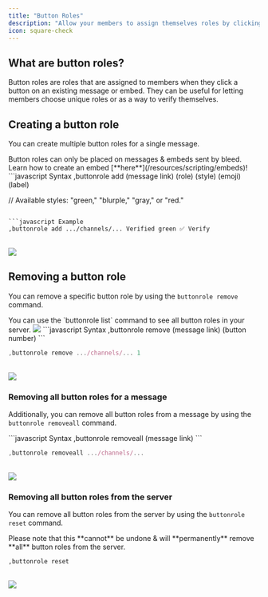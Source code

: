 ```yaml
---
title: "Button Roles"
description: "Allow your members to assign themselves roles by clicking a button."
icon: square-check
---
```


## What are button roles?

Button roles are roles that are assigned to members when they click a button on an existing message or embed. They can be useful for letting members choose unique roles or as a way to verify themselves.

## Creating a button role

You can create multiple button roles for a single message.

<Warning>
  Button roles can only be placed on messages & embeds sent by bleed. Learn how to create an embed [**here**](/resources/scripting/embeds)!
</Warning>

<CodeGroup>
```javascript Syntax
,buttonrole add (message link) (role) (style) (emoji) (label)

// Available styles: "green," "blurple," "gray," or "red."
```

```javascript Example
,buttonrole add .../channels/... Verified green ✅ Verify
```

</CodeGroup>
<br />
<Frame>
    <img src="/images/configuration/roles/button/add.gif" />
</Frame>

## Removing a button role

You can remove a specific button role by using the `buttonrole remove` command.

<Tip>
You can use the `buttonrole list` command to see all button roles in your server.
<Frame>
    <img src="/images/configuration/roles/button/list.png" />
</Frame>
</Tip>

<CodeGroup>
```javascript Syntax
,buttonrole remove (message link) (button number)
```

```javascript Example
,buttonrole remove .../channels/... 1
```
</CodeGroup>
<br />
<Frame>
    <img src="/images/configuration/roles/button/remove.png" />
</Frame>

### Removing all button roles for a message

Additionally, you can remove all button roles from a message by using the `buttonrole removeall` command.

<CodeGroup>
```javascript Syntax
,buttonrole removeall (message link)
```

```javascript Example
,buttonrole removeall .../channels/...
```
</CodeGroup>
<br />
<Frame>
    <img src="/images/configuration/roles/button/removeall.png" />
</Frame>

### Removing all button roles from the server

You can remove all button roles from the server by using the `buttonrole reset` command.

<Warning>
  Please note that this **cannot** be undone & will **permanently** remove **all** button roles from the
  server.
</Warning>

```
,buttonrole reset
```

<br />
<Frame>
  <img src="/images/configuration/roles/button/reset.png" />
</Frame>
